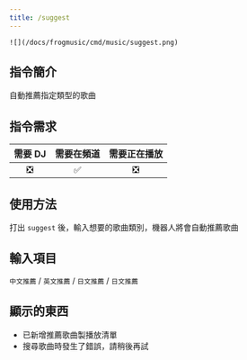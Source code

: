 ```yaml
---
title: /suggest
---
```

`![](/docs/frogmusic/cmd/music/suggest.png)`

## 指令簡介
<Info>
自動推薦指定類型的歌曲
</Info>

## 指令需求
| 需要 DJ |	需要在頻道 | 需要正在播放 |
| :-----: | :-------: | :---------: |
|   ❎   |    ✅     |     ❎      |

## 使用方法
打出 `suggest` 後，輸入想要的歌曲類別，機器人將會自動推薦歌曲

## 輸入項目
`中文推薦` / `英文推薦` / `日文推薦` / `日文推薦`

## 顯示的東西
- 已新增推薦歌曲製播放清單
- 搜尋歌曲時發生了錯誤，請稍後再試